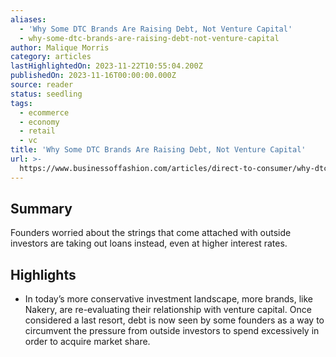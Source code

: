 ```yaml
---
aliases:
  - 'Why Some DTC Brands Are Raising Debt, Not Venture Capital'
  - why-some-dtc-brands-are-raising-debt-not-venture-capital
author: Malique Morris
category: articles
lastHighlightedOn: 2023-11-22T10:55:04.200Z
publishedOn: 2023-11-16T00:00:00.000Z
source: reader
status: seedling
tags:
  - ecommerce
  - economy
  - retail
  - vc
title: 'Why Some DTC Brands Are Raising Debt, Not Venture Capital'
url: >-
  https://www.businessoffashion.com/articles/direct-to-consumer/why-dtc-brands-raise-debt-over-venture-capital/?utm_source=Sailthru&utm_medium=email&utm_campaign=Newsletter%20Weekly%20Roundup:%20Retail%20Dive:%20DTC%2011-18-2023&utm_term=Retail%20Dive:%20DTC%20Weekender
---
```

## Summary

Founders worried about the strings that come attached with outside investors are taking out loans instead, even at higher interest rates.

## Highlights

- In today’s more conservative investment landscape, more brands, like Nakery, are re-evaluating their relationship with venture capital. Once considered a last resort, debt is now seen by some founders as a way to circumvent the pressure from outside investors to spend excessively in order to acquire market share.
